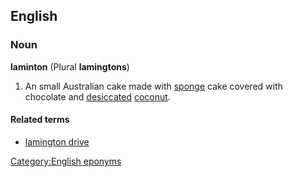 ==English==
===Noun===
'''laminton''' (Plural '''lamingtons''')

# An small Australian cake made with [[sponge]] cake covered with chocolate and [[desiccated]] [[coconut]].

====Related terms====
*[[lamington drive]]

[[Category:English eponyms]]